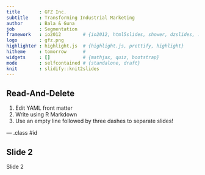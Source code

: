 ```yaml
---
title       : GFZ Inc.
subtitle    : Transforming Industrial Marketing
author      : Bala & Guna
job         : Segmentation
framework   : io2012        # {io2012, html5slides, shower, dzslides, ...}
logo        : gfz.png
highlighter : highlight.js  # {highlight.js, prettify, highlight}
hitheme     : tomorrow      # 
widgets     : []            # {mathjax, quiz, bootstrap}
mode        : selfcontained # {standalone, draft}
knit        : slidify::knit2slides
---
```


## Read-And-Delete

1. Edit YAML front matter
2. Write using R Markdown
3. Use an empty line followed by three dashes to separate slides!

--- .class #id 

## Slide 2

Slide 2


